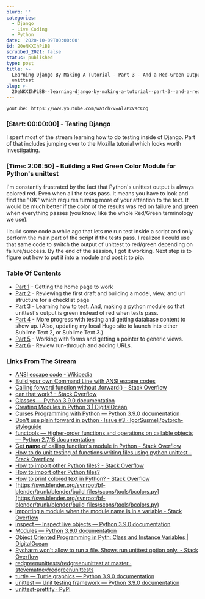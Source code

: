```yaml
---
blurb: ''
categories:
  - Django
  - Live Coding
  - Python
date: '2020-10-09T00:00:00'
id: 20eNKXIhPiBB
scrubbed_2021: false
status: published
type: post
title: >-
  Learning Django By Making A Tutorial - Part 3 - And a Red-Green Output for
  unittest
slug: >-
  20eNKXIhPiBB--learning-django-by-making-a-tutorial--part-3--and-a-redgreen-output-for-unittest
---
```


`youtube: https://www.youtube.com/watch?v=Al7PxVscCog`

### [Start: 00:00:00] - Testing Django

I spent most of the stream learning how to do testing inside of Django. Part of that includes jumping over to the Mozilla tutorial which looks worth investigating. 


### [Time: 2:06:50] - Building a Red Green Color Module for Python's unittest

I'm constantly frustrated by the fact that Python's unittest output is always colored red. Even when all the tests pass. It means you have to look and find the "OK" which requires turning more of your attention to the text. It would be much better if the color of the results was red on failure and green when everything passes (you know, like the whole Red/Green terminology we use). 

I build some code a while ago that lets me run test inside a script and only perform the main part of the script if the tests pass. I realized I could use that same code to switch the output of unittest to red/green depending on failure/success. By the end of the session, I got it working. Next step is to figure out how to put it into a module and post it to pip. 


### Table Of Contents

- [Part 1](/stream-notes-2020-10-06/) - Getting the home page to work
- [Part 2](/stream-notes-2020-10-08/) - Reviewing the first draft and building a model, view, and url structure for a checklist page
- [Part 3](/stream-notes-2020-10-09/) - Learning how to test. And, making a python module so that unittest's output is green instead of red when tests pass. 
- [Part 4](/stream-notes-2020-10-10/) - More progress with testing and getting database content to show up. (Also, updating my local Hugo site to launch into either Sublime Text 2, or Sublime Text 3.)
- [Part 5](/stream-notes-2020-10-10-2/) - Working with forms and getting a pointer to generic views.
- [Part 6](/stream-notes-2020-10-11/) - Review run-through and adding URLs. 





### Links From The Stream

- [ANSI escape code - Wikipedia](https://en.wikipedia.org/wiki/ANSI_escape_code)
- [Build your own Command Line with ANSI escape codes](https://www.lihaoyi.com/post/BuildyourownCommandLinewithANSIescapecodes.html)
- [Calling forward function without .forward() - Stack Overflow](https://stackoverflow.com/questions/54989230/calling-forward-function-without-forward)
- [can that work? - Stack Overflow](https://stackoverflow.com/questions/11698530/two-python-modules-require-each-others-contents-can-that-work)
- [Classes — Python 3.9.0 documentation](https://docs.python.org/3/tutorial/classes.html)
- [Creating Modules in Python 3 | DigitalOcean](https://www.digitalocean.com/community/tutorials/how-to-write-modules-in-python-3)
- [Curses Programming with Python — Python 3.9.0 documentation](https://docs.python.org/3/howto/curses.html)
- [Don't use plain forward in python · Issue #3 · IgorSusmelj/pytorch-styleguide](https://github.com/IgorSusmelj/pytorch-styleguide/issues/3)
- [functools — Higher-order functions and operations on callable objects — Python 2.7.18 documentation](https://docs.python.org/2/library/functools.html)
- [Get __name__ of calling function's module in Python - Stack Overflow](https://stackoverflow.com/questions/1095543/get-name-of-calling-functions-module-in-python)
- [How to do unit testing of functions writing files using python unittest - Stack Overflow](https://stackoverflow.com/questions/3942820/how-to-do-unit-testing-of-functions-writing-files-using-python-unittest)
- [How to import other Python files? - Stack Overflow](https://stackoverflow.com/questions/2349991/how-to-import-other-python-files)
- [How to import other Python files?](https://www.tutorialspoint.com/How-to-import-other-Python-files)
- [How to print colored text in Python? - Stack Overflow](https://stackoverflow.com/questions/287871/how-to-print-colored-text-in-python)
- [https://svn.blender.org/svnroot/bf-blender/trunk/blender/build_files/scons/tools/bcolors.py](https://svn.blender.org/svnroot/bf-blender/trunk/blender/build_files/scons/tools/bcolors.py)
- [importing a module when the module name is in a variable - Stack Overflow](https://stackoverflow.com/questions/13598035/importing-a-module-when-the-module-name-is-in-a-variable)
- [inspect — Inspect live objects — Python 3.9.0 documentation](https://docs.python.org/3/library/inspect.html)
- [Modules — Python 3.9.0 documentation](https://docs.python.org/3/tutorial/modules.html)
- [Object Oriented Programming in Pyth: Class and Instance Variables | DigitalOcean](https://www.digitalocean.com/community/tutorials/understanding-class-and-instance-variables-in-python-3)
- [Pycharm won't allow to run a file. Shows run unittest option only. - Stack Overflow](https://stackoverflow.com/questions/20835466/pycharm-wont-allow-to-run-a-file-shows-run-unittest-option-only)
- [redgreenunittests/redgreenunittest at master · stevematney/redgreenunittests](https://github.com/stevematney/redgreenunittests/tree/master/redgreenunittest)
- [turtle — Turtle graphics — Python 3.9.0 documentation](https://docs.python.org/3/library/turtle.html)
- [unittest — Unit testing framework — Python 3.9.0 documentation](https://docs.python.org/3/library/unittest.html)
- [unittest-prettify · PyPI](https://pypi.org/project/unittest-prettify/)
